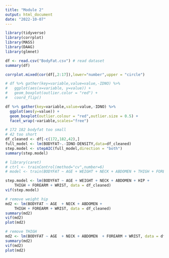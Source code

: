 ---
title: "Module 2"
output: html_document
date: "2022-10-07"
---

```{r}
library(tidyverse)
library(corrplot)
library(MASS)
library(DAAG)
library(glmnet)
```


```{r}
df <- read.csv("BodyFat.csv") # read dataset
summary(df)
```
```{r}
corrplot.mixed(cor(df[,2:17]),lower="number",upper = "circle")
```
```{r}
# df %>% gather(key=variable,value=value,-IDNO) %>% 
#   ggplot(aes(x=variable, y=value)) + 
#   geom_boxplot(outlier.color = "red") + 
#   coord_flip()

df %>% gather(key=variable,value=value,-IDNO) %>% 
  ggplot(aes(y=value)) + 
  geom_boxplot(outlier.colour = "red",outlier.size = 0.5) + 
  facet_wrap(~variable,scales="free")
```
```{r}
# 172 182 bodyfat too small
# 42 too short
df_cleaned <- df[-c(172,182,42),]
full_model <- lm(BODYFAT~.-IDNO-DENSITY,data=df_cleaned)
step.model <- stepAIC(full_model,direction = "both")
summary(step.model)
```
```{r}
# library(caret)
# ctrl <- trainControl(method="cv",number=6)
# model <- train(BODYFAT ~ AGE + WEIGHT + NECK + ABDOMEN + THIGH + FOREARM + WRIST,data=df_cleaned,method="lm",trControl=ctrl)
```

```{r}
step.model <- lm(BODYFAT ~ AGE + WEIGHT + NECK + ABDOMEN + HIP + 
    THIGH + FOREARM + WRIST, data = df_cleaned)
vif(step.model)
```
```{r}
# remove weight hip
md2 <- lm(BODYFAT ~ AGE  + NECK + ABDOMEN + 
    THIGH + FOREARM + WRIST, data = df_cleaned)
summary(md2)
vif(md2)
plot(md2)
```
```{r}
# remove THIGH
md2 <- lm(BODYFAT ~ AGE  + NECK + ABDOMEN  + FOREARM + WRIST, data = df_cleaned)
summary(md2)
vif(md2)
plot(md2)
```
